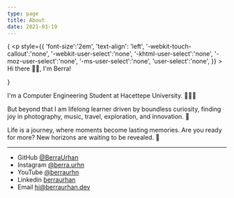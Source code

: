 ```yaml
---
type: page
title: About
date: 2021-03-19
---
```


{
    <p style={{
        'font-size':'2em',
        'text-align': 'left',
        '-webkit-touch-callout':'none',
        '-webkit-user-select':'none',
        '-khtml-user-select':'none',
        '-moz-user-select':'none',
        '-ms-user-select':'none',
        'user-select':'none',
      }} >
    Hi there 👋🏼, I'm Berra!
    </p>
}


I'm a Computer Engineering Student at Hacettepe University. 👩🏻‍💻

But beyond that I am lifelong learner driven by boundless curiosity, finding joy in photography, music, travel, exploration, and innovation. 🌌

Life is a journey, where moments become lasting memories. Are you ready for more? New horizons are waiting to be revealed. 🌅





---

- GitHub [@BerraUrhan](https://github.com/BerraUrhan)
- Instagram [@berra.urhn](https://www.instagram.com/berra.urhn/)
- YouTube [@berraurhn](https://www.youtube.com/channel/UCyDZPUZxT1NqECfyAWxdMmw)
- Linkedin [berraurhan](https://www.linkedin.com/in/berraurhan/)
- Email hi@berraurhan.dev
